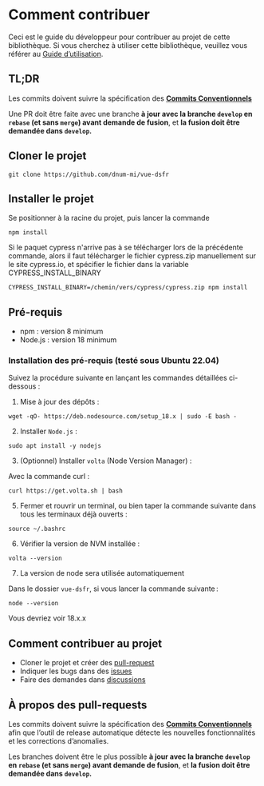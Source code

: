 
<Meta title="Docs/3. Guide du développeur" />

# Comment contribuer

Ceci est le guide du développeur pour contribuer au projet de cette bibliothèque.
Si vous cherchez à utiliser cette bibliothèque, veuillez vous référer au
[Guide d’utilisation](?path=/story/docs-guide-d-utilisation--page).

## TL;DR
Les commits doivent suivre la spécification des **[Commits Conventionnels](https://www.conventionalcommits.org/fr/v1.0.0/)**

Une PR doit être faite avec une branche **à jour avec la branche `develop` en `rebase` (et sans `merge`) avant demande de fusion**,
et **la fusion doit être demandée dans `develop`.**

## Cloner le projet

```shell
git clone https://github.com/dnum-mi/vue-dsfr
```

## Installer le projet

Se positionner à la racine du projet, puis lancer la commande
```shell
npm install
```

Si le paquet cypress n'arrive pas à se télécharger lors de la précédente commande, alors il faut télécharger le fichier cypress.zip manuellement sur le site cypress.io, et spécifier le fichier dans la variable CYPRESS_INSTALL_BINARY
```shell
CYPRESS_INSTALL_BINARY=/chemin/vers/cypress/cypress.zip npm install
```


## Pré-requis

- npm : version 8 minimum
- Node.js : version 18 minimum

### Installation des pré-requis (testé sous Ubuntu 22.04)

Suivez la procédure suivante en lançant les commandes détaillées ci-dessous :

1. Mise à jour des dépôts :

```shell
wget -qO- https://deb.nodesource.com/setup_18.x | sudo -E bash -
```

2. Installer `Node.js` :

```shell
sudo apt install -y nodejs
```

3. (Optionnel) Installer `volta` (Node Version Manager) :

Avec la commande curl :

```shell
curl https://get.volta.sh | bash
```

5. Fermer et rouvrir un terminal, ou bien taper la commande suivante dans tous les terminaux déjà ouverts :

```shell
source ~/.bashrc
```

6. Vérifier la version de NVM installée :

```shell
volta --version
```

7. La version de node sera utilisée automatiquement

Dans le dossier `vue-dsfr`, si vous lancer la commande suivante :

```shell
node --version
```

Vous devriez voir 18.x.x

## Comment contribuer au projet

- Cloner le projet et créer des [pull-request](https://docs.github.com/en/github/collaborating-with-pull-requests/proposing-changes-to-your-work-with-pull-requests/about-pull-requests)
- Indiquer les bugs dans des [issues](https://github.com/dnum-mi/vue-dsfr/issues)
- Faire des demandes dans [discussions](https://github.com/dnum-mi/vue-dsfr/discussions)

## À propos des pull-requests

Les commits doivent suivre la spécification des **[Commits Conventionnels](https://www.conventionalcommits.org/fr/v1.0.0/)** afin que
l’outil de release automatique détecte les nouvelles fonctionnalités et les corrections d’anomalies.

Les branches doivent être le plus possible **à jour avec la branche `develop` en `rebase` (et sans `merge`) avant demande de fusion**,
et **la fusion doit être demandée dans `develop`.**
